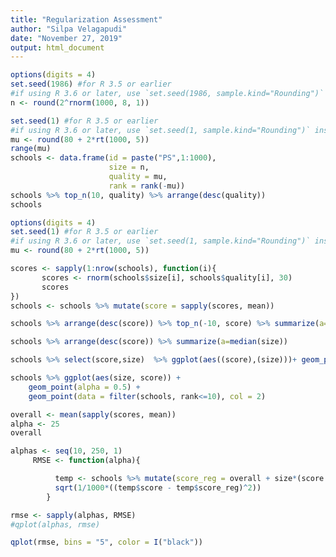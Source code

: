 ```yaml
---
title: "Regularization Assessment"
author: "Silpa Velagapudi"
date: "November 27, 2019"
output: html_document
---
```

```r
options(digits = 4)
set.seed(1986) #for R 3.5 or earlier
#if using R 3.6 or later, use `set.seed(1986, sample.kind="Rounding")` instead
n <- round(2^rnorm(1000, 8, 1))

```

```r
set.seed(1) #for R 3.5 or earlier
#if using R 3.6 or later, use `set.seed(1, sample.kind="Rounding")` instead
mu <- round(80 + 2*rt(1000, 5))
range(mu)
schools <- data.frame(id = paste("PS",1:1000),
                      size = n,
                      quality = mu,
                      rank = rank(-mu))
schools %>% top_n(10, quality) %>% arrange(desc(quality))
schools
```

```r
options(digits = 4)
set.seed(1) #for R 3.5 or earlier
#if using R 3.6 or later, use `set.seed(1, sample.kind="Rounding")` instead
mu <- round(80 + 2*rt(1000, 5))

scores <- sapply(1:nrow(schools), function(i){
       scores <- rnorm(schools$size[i], schools$quality[i], 30)
       scores
})
schools <- schools %>% mutate(score = sapply(scores, mean))

schools %>% arrange(desc(score)) %>% top_n(-10, score) %>% summarize(a=median(size))

schools %>% arrange(desc(score)) %>% summarize(a=median(size))

schools %>% select(score,size)  %>% ggplot(aes((score),(size)))+ geom_point() 

```

```r
schools %>% ggplot(aes(size, score)) +
	geom_point(alpha = 0.5) +
	geom_point(data = filter(schools, rank<=10), col = 2) 
```

```r
overall <- mean(sapply(scores, mean))
alpha <- 25
overall

alphas <- seq(10, 250, 1)
     RMSE <- function(alpha){

          temp <- schools %>% mutate(score_reg = overall + size*(score - overall)/(size + alpha))
          sqrt(1/1000*((temp$score - temp$score_reg)^2))
        }

rmse <- sapply(alphas, RMSE)
#qplot(alphas, rmse)

qplot(rmse, bins = "5", color = I("black"))

```

